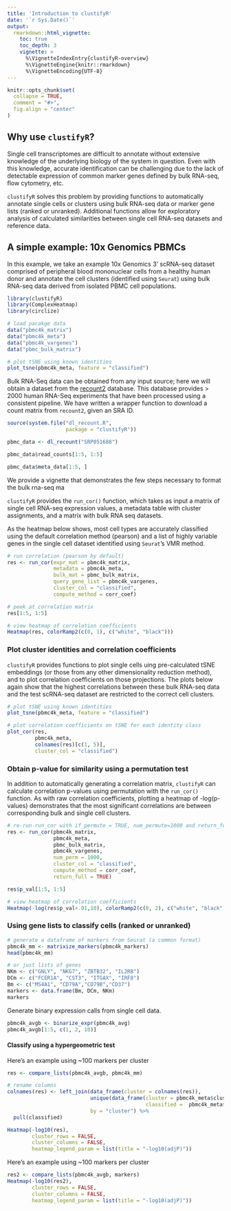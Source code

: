 ```yaml
---
title: 'Introduction to clustifyR'
date: '`r Sys.Date()`'
output:
  rmarkdown::html_vignette:
    toc: true
    toc_depth: 3
    vignette: >
      %\VignetteIndexEntry{clustifyR-overview}
      %\VignetteEngine{knitr::rmarkdown}
      %\VignetteEncoding{UTF-8}
---
```


```r
knitr::opts_chunk$set(
  collapse = TRUE,
  comment = "#>",
  fig.align = "center"
)
```

## Why use `clustifyR`?

Single cell transcriptomes are difficult to annotate without extensive knowledge of the underlying biology of the system in question. Even with this knowledge, accurate identification can be challenging due to the lack of detectable expression of common marker genes defined by bulk RNA-seq, flow cytometry, etc.

`clustifyR` solves this problem by providing functions to automatically annotate single cells or clusters using bulk RNA-seq data or marker gene lists (ranked or unranked). Additional functions allow for exploratory analysis of calculated similarities between single cell RNA-seq datasets and reference data.

## A simple example: 10x Genomics PBMCs

In this example, we take an example 10x Genomics 3' scRNA-seq dataset comprised of peripheral blood mononuclear cells from a healthy human donor and annotate the cell clusters (identified using `Seurat`) using bulk RNA-seq data derived from isolated PBMC cell populations. 

```r
library(clustifyR)
library(ComplexHeatmap)
library(circlize)

# load pacakge data
data("pbmc4k_matrix")
data("pbmc4k_meta")
data("pbmc4k_vargenes")
data("pbmc_bulk_matrix")

# plot tSNE using known identities
plot_tsne(pbmc4k_meta, feature = "classified")
```

Bulk RNA-Seq data can be obtained from any input source; here we will obtain a dataset from the [recount2](https://jhubiostatistics.shinyapps.io/recount/) database. This database provides > 2000 human RNA-Seq experiments that have been processed using a consistent pipeline. We have written a wrapper function to download a count matrix from `recount2`, given an SRA ID. 

```r
source(system.file("dl_recount.R", 
                   package = "clustifyR"))

pbmc_data <- dl_recount("SRP051688")

pbmc_data$read_counts[1:5, 1:5]

pbmc_data$meta_data[1:5, ]
```

We provide a vignette that demonstrates the few steps necessary to format the bulk rna-seq ma

`clustifyR` provides the `run_cor()` function, which takes as input a matrix of single cell RNA-seq expression values, a metadata table with cluster assignments, and a matrix with bulk RNA seq datasets. 

As the heatmap below shows, most cell types are accurately classified using the default correlation method (pearson) and a list of highly variable genes in the single cell dataset identified using `Seurat`'s VMR method.

```r
# run correlation (pearson by default)
res <- run_cor(expr_mat = pbmc4k_matrix,
               metadata = pbmc4k_meta,
               bulk_mat = pbmc_bulk_matrix,
               query_gene_list = pbmc4k_vargenes,
               cluster_col = "classified",
               compute_method = corr_coef)

# peek at correlation matrix
res[1:5, 1:5]

# view heatmap of correlation coefficients
Heatmap(res, colorRamp2(c(0, 1), c("white", "black")))
```

### Plot cluster identities and correlation coefficients

`clustifyR` provides functions to plot single cells uing pre-calculated tSNE embeddings (or those from any other dimensionality reduction method), and to plot correlation coefficients on those projections. The plots below again show that the highest correlations between these bulk RNA-seq data and the test scRNA-seq dataset are restricted to the correct cell clusters.

```r
# plot tSNE using known identities
plot_tsne(pbmc4k_meta, feature = "classified")

# plot correlation coefficients on tSNE for each identity class
plot_cor(res,
         pbmc4k_meta,
         colnames(res)[c(1, 5)],
         cluster_col = "classified")
```

### Obtain p-value for similarity using a permutation test

In addition to automatically generating a correlation matrix, `clustifyR` can calculate correlation p-values using permutation with the `run_cor()` function. As with raw correlation coefficients, plotting a heatmap of -log(p-values) demonstrates that the most significant correlations are between corresponding bulk and single cell clusters.

```r
# re-run run_cor with if_permute = TRUE, num_permute=1000 and return_full = TRUE
res <- run_cor(pbmc4k_matrix,
               pbmc4k_meta,
               pbmc_bulk_matrix,
               pbmc4k_vargenes,
               num_perm = 1000,
               cluster_col = "classified",
               compute_method = corr_coef,
               return_full = TRUE)

res$p_val[1:5, 1:5]

# view heatmap of correlation coefficients
Heatmap(-log(res$p_val+.01,10), colorRamp2(c(0, 2), c("white", "black")))
```

### Using gene lists to classify cells (ranked or unranked)

```r
# generate a dataframe of markers from Seurat (a common format)
pbmc4k_mm <- matrixize_markers(pbmc4k_markers)
head(pbmc4k_mm)
```

```r
# or just lists of genes
NKm <- c("GNLY", "NKG7", "ZBTB32", "IL2RB")
DCm <- c("FCER1A", "CST3", "ITGAX", "IRF8")
Bm <- c("MS4A1", "CD79A","CD79B","CD37")
markers <- data.frame(Bm, DCm, NKm)
markers

```

Generate binary expression calls from single cell data. 

```r
pbmc4k_avgb <- binarize_expr(pbmc4k_avg)
pbmc4k_avgb[1:5, c(1, 2, 10)]
```

#### Classify using a hypergeometric test

Here's an example using ~100 markers per cluster

```r
res <- compare_lists(pbmc4k_avgb, pbmc4k_mm)

# rename columns 
colnames(res) <- left_join(data_frame(cluster = colnames(res)),
                           unique(data_frame(cluster = pbmc4k_meta$cluster,
                                             classified =  pbmc4k_meta$classified)), 
                           by = "cluster") %>% 
  pull(classified)

Heatmap(-log10(res), 
        cluster_rows = FALSE,
        cluster_columns = FALSE, 
        heatmap_legend_param = list(title = "-log10(adjP)"))
```


Here's an example using ~100 markers per cluster

```r
res2 <- compare_lists(pbmc4k_avgb, markers)
Heatmap(-log10(res2), 
        cluster_rows = FALSE, 
        cluster_columns = FALSE, 
        heatmap_legend_param = list(title = "-log10(adjP)"))

```
